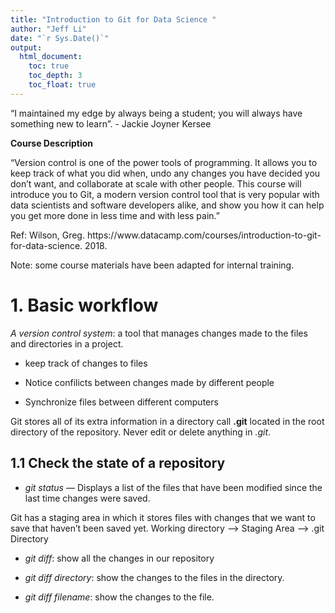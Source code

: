 ```yaml
---
title: "Introduction to Git for Data Science "
author: "Jeff Li"
date: "`r Sys.Date()`"
output: 
  html_document: 
    toc: true
    toc_depth: 3
    toc_float: true
---
```


"I maintained my edge by always being a student; you will always have something new to learn". - Jackie Joyner Kersee

**Course Description** 

"Version control is one of the power tools of programming. It allows you to keep track of what you did when, undo any changes you have decided you don't want, and collaborate at scale with other people. This course will introduce you to Git, a modern version control tool that is very popular with data scientists and software developers alike, and show you how it can help you get more done in less time and with less pain."


Ref: Wilson, Greg. https://www.datacamp.com/courses/introduction-to-git-for-data-science.  2018.


Note: some course materials have been adapted for internal training. 


# 1. Basic workflow

*A version control system*: a tool that manages changes made to the files and directories in a project.

* keep track of changes to files

* Notice confilicts between changes made by different people

* Synchronize files between different computers

Git stores all of its extra information in a directory call **.git** located in the root directory of the repository. Never edit or delete anything in *.git*. 


## 1.1  Check the state of a repository 

* *git status*  --- Displays a list of the files that have been modified since the last time changes were saved. 

Git has a staging area in which it stores files with changes that we want to save that haven't been saved yet. 
Working directory --> Staging Area --> .git Directory 


* *git diff*: show all the changes in our repository

* *git diff directory*: show the changes to the files in the directory. 

* *git diff filename*: show the changes to the file. 
